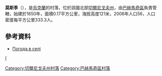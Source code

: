 {{coord|51|21|5|N|32|56|29|E|scale:100000|display=title}}

'''莫斯季'''（{{lang-uk|Мости}}），是[[烏克蘭|烏克蘭]]的村落，位於該國北部[[切爾尼戈夫州|切爾尼戈夫州]]，由[[巴赫馬奇區|巴赫馬奇區]]負責管轄，始建於1650年，面積0.17平方公里，海拔高度121米，2006年人口56，人口密度每平方公里333.3人。

==參考資料==
*[http://weather.in.ua/ua/chernigovskaja/16344 Погода в селі ] {{Wayback|url=http://weather.in.ua/ua/chernigovskaja/16344 |date=20111220111114 }}

[

[[Category:切爾尼戈夫州村落|Category:切爾尼戈夫州村落]]
[[Category:巴赫馬奇區村落|Category:巴赫馬奇區村落]]


{{Chernihiv-geo-stub}}